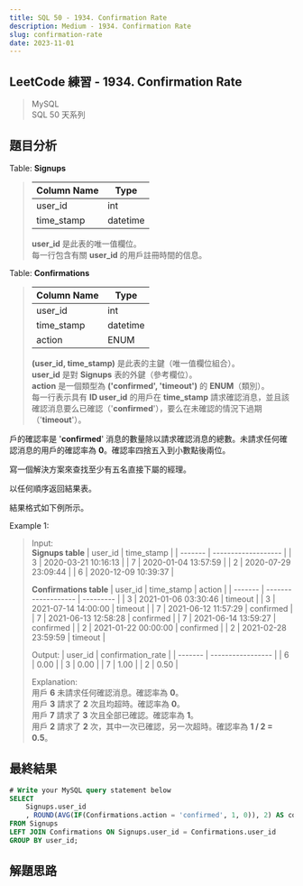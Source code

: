 ```yaml
---
title: SQL 50 - 1934. Confirmation Rate
description: Medium - 1934. Confirmation Rate
slug: confirmation-rate
date: 2023-11-01
---
```


## LeetCode 練習 - 1934. Confirmation Rate
> MySQL  
> SQL 50 天系列

## 題目分析

Table: **Signups**
> | Column Name | Type     |
> | ----------- | -------- |
> | user_id     | int      |
> | time_stamp  | datetime |
>
> **user_id** 是此表的唯一值欄位。  
> 每一行包含有關 **user_id** 的用戶註冊時間的信息。

Table: **Confirmations**
> | Column Name | Type     |
> | ----------- | -------- |
> | user_id     | int      |
> | time_stamp  | datetime |
> | action      | ENUM     |
>
> **(user_id, time_stamp)** 是此表的主鍵（唯一值欄位組合）。  
> **user_id** 是對 **Signups** 表的外鍵（參考欄位）。  
> **action** 是一個類型為 **('confirmed', 'timeout')** 的 **ENUM**（類別）。  
> 每一行表示具有 **ID user_id** 的用戶在 **time_stamp** 請求確認消息，並且該確認消息要么已確認（'**confirmed**'），要么在未確認的情況下過期（'**timeout**'）。

戶的確認率是 '**confirmed**' 消息的數量除以請求確認消息的總數。未請求任何確認消息的用戶的確認率為 **0**。確認率四捨五入到小數點後兩位。

寫一個解決方案來查找至少有五名直接下屬的經理。

以任何順序返回結果表。

結果格式如下例所示。

Example 1:  
> Input:  
> **Signups table**
> | user_id | time_stamp          |
> | ------- | ------------------- |
> | 3       | 2020-03-21 10:16:13 |
> | 7       | 2020-01-04 13:57:59 |
> | 2       | 2020-07-29 23:09:44 |
> | 6       | 2020-12-09 10:39:37 |
> 
> **Confirmations table**
> | user_id | time_stamp          | action    |
> | ------- | ------------------- | --------- |
> | 3       | 2021-01-06 03:30:46 | timeout   |
> | 3       | 2021-07-14 14:00:00 | timeout   |
> | 7       | 2021-06-12 11:57:29 | confirmed |
> | 7       | 2021-06-13 12:58:28 | confirmed |
> | 7       | 2021-06-14 13:59:27 | confirmed |
> | 2       | 2021-01-22 00:00:00 | confirmed |
> | 2       | 2021-02-28 23:59:59 | timeout   |
>
> Output:
> | user_id | confirmation_rate |
> | ------- | ----------------- |
> | 6       | 0.00              |
> | 3       | 0.00              |
> | 7       | 1.00              |
> | 2       | 0.50              |
>
> Explanation:  
> 用戶 **6** 未請求任何確認消息。確認率為 **0**。  
> 用戶 **3** 請求了 **2** 次且均超時。確認率為 **0**。  
> 用戶 **7** 請求了 **3** 次且全部已確認。確認率為 **1**。  
> 用戶 **2** 請求了 **2** 次，其中一次已確認，另一次超時。確認率為 **1 / 2 = 0.5**。

## 最終結果

```js:confirmation-rate.sql
# Write your MySQL query statement below
SELECT
    Signups.user_id
    , ROUND(AVG(IF(Confirmations.action = 'confirmed', 1, 0)), 2) AS confirmation_rate
FROM Signups
LEFT JOIN Confirmations ON Signups.user_id = Confirmations.user_id
GROUP BY user_id;
```

## 解題思路